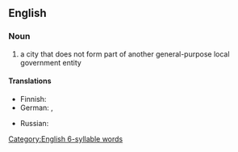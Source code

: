 ==English==
{{wikipedia}}

===Noun===
{{en-noun}}

# a city that does not form part of another general-purpose local government entity

====Translations====
{{trans-top|city not part of a local government district}}
* Finnish: {{t-needed|fi}}
* German: {{t+|de|kreisfrei|alt=kreisfreie}} {{t+|de|Stadt|f}} {{qualifier|Germany}}, {{t+|de|Statutarstadt}} {{qualifier|Austria}}
{{trans-mid}}
* Russian: {{t+|ru|город}} {{t+|ru|федерального}} {{t+|ru|значения}}
{{trans-bottom}}
[[Category:English 6-syllable words]]